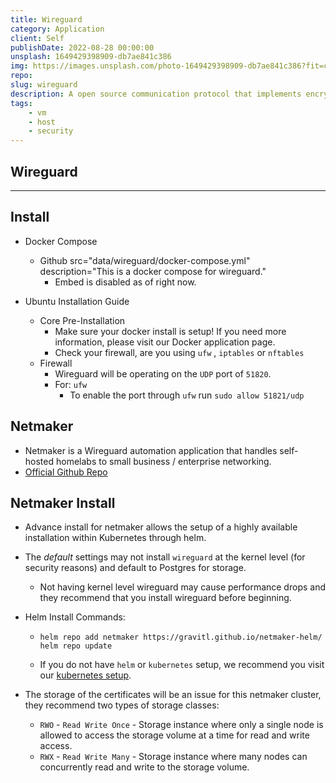 ```yaml
---
title: Wireguard
category: Application
client: Self
publishDate: 2022-08-28 00:00:00
unsplash: 1649429398909-db7ae841c386
img: https://images.unsplash.com/photo-1649429398909-db7ae841c386?fit=crop&w=1400&h=700&q=75
repo:
slug: wireguard
description: A open source communication protocol that implements encrypted virtual private networks.
tags:
    - vm
    - host
    - security
---
```



## Wireguard

---

## Install

-   Docker Compose

    -   Github
        	src="data/wireguard/docker-compose.yml"
        	description="This is a docker compose for wireguard."
        - Embed is disabled as of right now.

-   Ubuntu Installation Guide
    -   Core Pre-Installation
        -   Make sure your docker install is setup! If you need more information, please visit our Docker application page.
        -   Check your firewall, are you using `ufw` , `iptables` or `nftables`
    -   Firewall
        -   Wireguard will be operating on the `UDP` port of `51820`.
        -   For: `ufw`
            -   To enable the port through `ufw` run `sudo allow 51821/udp`

## Netmaker

-   Netmaker is a Wireguard automation application that handles self-hosted homelabs to small business / enterprise networking.
-   [Official Github Repo](https://github.com/gravitl/netmaker)

## Netmaker Install

-   Advance install for netmaker allows the setup of a highly available installation within Kubernetes through helm.
-   The _default_ settings may not install `wireguard` at the kernel level (for security reasons) and default to Postgres for storage.
    -   Not having kernel level wireguard may cause performance drops and they recommend that you install wireguard before beginning.
-   Helm Install Commands:

    -   ```shell
        helm repo add netmaker https://gravitl.github.io/netmaker-helm/
        helm repo update
        ```

    -   If you do not have `helm` or `kubernetes` setup, we recommend you visit our [kubernetes setup](https://kbve.com/application/k8s).

-   The storage of the certificates will be an issue for this netmaker cluster, they recommend two types of storage classes:
    -   `RWO` - `Read Write Once` - Storage instance where only a single node is allowed to access the storage volume at a time for read and write access.
    -   `RWX` - `Read Write Many` - Storage instance where many nodes can concurrently read and write to the storage volume.
